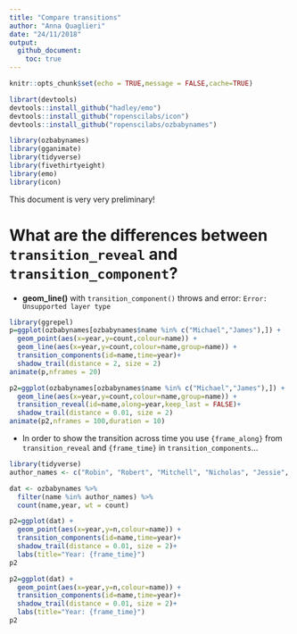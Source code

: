 ```yaml
---
title: "Compare transitions"
author: "Anna Quaglieri"
date: "24/11/2018"
output:
  github_document:
    toc: true
---
```




```r
knitr::opts_chunk$set(echo = TRUE,message = FALSE,cache=TRUE)
```

```r
librart(devtools)
devtools::install_github("hadley/emo")
devtools::install_github("ropenscilabs/icon")
devtools::install_github("ropenscilabs/ozbabynames")
```


```r
library(ozbabynames)
library(gganimate)
library(tidyverse)
library(fivethirtyeight)
library(emo)
library(icon)
```


This document is very very preliminary!

# What are the differences between `transition_reveal` and `transition_component`?


* **geom_line()** with `transition_component()` throws and error: `Error: Unsupported layer type`

```r
library(ggrepel)
p=ggplot(ozbabynames[ozbabynames$name %in% c("Michael","James"),]) + 
  geom_point(aes(x=year,y=count,colour=name)) +
  geom_line(aes(x=year,y=count,colour=name,group=name)) +
  transition_components(id=name,time=year)+
  shadow_trail(distance = 2, size = 2)
animate(p,nframes = 20)
```


```r
p2=ggplot(ozbabynames[ozbabynames$name %in% c("Michael","James"),]) + 
  geom_line(aes(x=year,y=count,colour=name,group=name)) +
  transition_reveal(id=name,along=year,keep_last = FALSE)+
  shadow_trail(distance = 0.01, size = 2)
animate(p2,nframes = 100,duration = 10)
```

* In order to show the transition across time you use `{frame_along}` from `transition_reveal` and `{frame_time}` in `transition_components`... 

```r
library(tidyverse)
author_names <- c("Robin", "Robert", "Mitchell", "Nicholas", "Jessie", "Jessica")

dat <- ozbabynames %>%
  filter(name %in% author_names) %>%
  count(name,year, wt = count) 

p2=ggplot(dat) + 
  geom_point(aes(x=year,y=n,colour=name)) +
  transition_components(id=name,time=year)+
  shadow_trail(distance = 0.01, size = 2)+
  labs(title="Year: {frame_time}")
p2
```

```r
p2=ggplot(dat) + 
  geom_point(aes(x=year,y=n,colour=name)) +
  transition_components(id=name,time=year)+
  shadow_trail(distance = 0.01, size = 2)+
  labs(title="Year: {frame_time}")
p2
```

